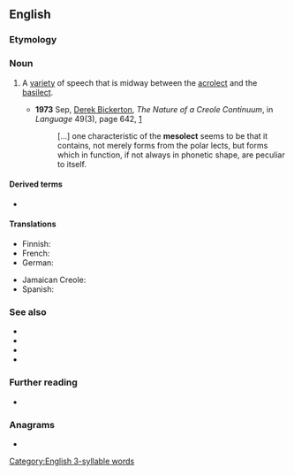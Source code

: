 ==English==

===Etymology===
{{confix|en|meso|lect}}

===Noun===
{{en-noun}}

# {{lb|en|sociolinguistics}} A [[variety]] of speech that is midway between the [[acrolect]] and the [[basilect]].
#* '''1973''' Sep, [[w:Derek Bickerton|Derek Bickerton]], ''The Nature of a Creole Continuum'', in ''Language'' 49(3), page 642, [http://links.jstor.org/sici?sici=0097-8507%28197309%2949%3A3%3C640%3ATNOACC%3E2.0.CO%3B2-K]
#*: [...] one characteristic of the '''mesolect''' seems to be that it contains,<!-- sic --> not merely forms from the polar lects, but forms which in function, if not always in phonetic shape, are peculiar to itself.
#: {{cot|en|acrolect|basilect}}

====Derived terms====
* {{l|en|mesolectal}}

====Translations====
{{trans-top|speech between acrolect and basilect}}
* Finnish: {{t|fi|mesolekti}}
* French: {{t+|fr|mésolecte}}
* German: {{t+|de|Mesolekt|m}}
{{trans-mid}}
* Jamaican Creole: {{t|jam|miizolek}}
* Spanish: {{t|es|mesolecto|m}}
{{trans-bottom}}

===See also===
* {{l|en|acrolect}}
* {{l|en|basilect}}
* {{l|en|code-switching}}
* {{l|en|matrilect}}

===Further reading===
* {{pedia|post-creole continuum}}

===Anagrams===
* {{anagrams|en|a=ceelmost|telecoms}}

[[Category:English 3-syllable words]]